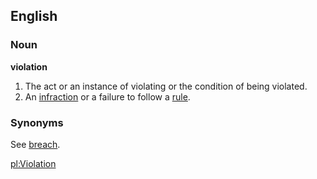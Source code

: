==English==
===Noun===
'''violation'''
# The act or an instance of violating or the condition of being violated.  
# An [[infraction]] or a failure to follow a [[rule]].
===Synonyms===
See [[breach]].

[[pl:Violation]]